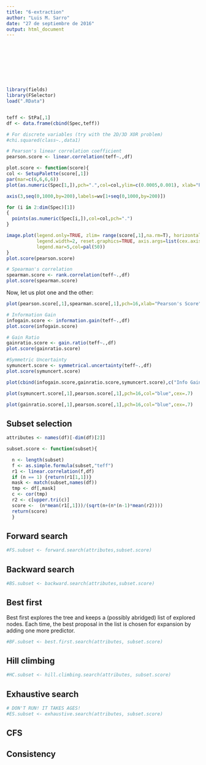 ```yaml
---
title: "6-extraction"
author: "Luis M. Sarro"
date: "27 de septiembre de 2016"
output: html_document
---
```



<div class="row" style="padding-top: 100px;">
</div>

```r

library(fields)
library(FSelector)
load(".RData")


teff <- StPa[,1]
df <- data.frame(cbind(Spec,teff))

# For discrete variables (try with the 2D/3D XOR problem)
#chi.squared(class~.,data1)

# Pearson's linear correlation coefficient
pearson.score <- linear.correlation(teff~.,df)

plot.score <- function(score){
col <- SetupPalette(score[,1])
par(mar=c(6,6,6,6))
plot(as.numeric(Spec[1,]),pch=".",col=col,ylim=c(0.0005,0.001), xlab="Pixel Number",ylab="Normalized Flux")

axis(3,seq(0,1000,by=200),labels=wv[1+seq(0,1000,by=200)])

for (i in 2:dim(Spec)[1])
{
  points(as.numeric(Spec[i,]),col=col,pch=".")
}

image.plot(legend.only=TRUE, zlim= range(score[,1],na.rm=T), horizontal=FALSE,
           legend.width=2, reset.graphics=TRUE, axis.args=list(cex.axis=1,cex.lab=1),
           legend.mar=5,col=pal(50))
}
plot.score(pearson.score)

```


```r
# Spearman's correlation
spearman.score <- rank.correlation(teff~.,df)
plot.score(spearman.score)
```

Now, let us plot one and the other:

``` r
plot(pearson.score[,1],spearman.score[,1],pch=16,xlab="Pearson's Score", ylab="Spearman's score",col="blue",cex=.5)
```


```r
# Information Gain
infogain.score <- information.gain(teff~.,df)
plot.score(infogain.score)
```
```r
# Gain Ratio
gainratio.score <- gain.ratio(teff~.,df)
plot.score(gainratio.score)
```
```r
#Symmetric Uncertainty
symuncert.score <- symmetrical.uncertainty(teff~.,df)
plot.score(symuncert.score)
```
```r
plot(cbind(infogain.score,gainratio.score,symuncert.score),c("Info Gain","Gain Ratio","Symm Uncert"))
```
```r
plot(symuncert.score[,1],pearson.score[,1],pch=16,col="blue",cex=.7)
```

```r
plot(gainratio.score[,1],pearson.score[,1],pch=16,col="blue",cex=.7)
```

## Subset selection

```r

attributes <- names(df)[-dim(df)[2]]

subset.score <- function(subset){

  n <- length(subset)
  f <- as.simple.formula(subset,"teff")
  r1 <- linear.correlation(f,df)
  if (n == 1) {return(r1[1,1])}
  mask <- match(subset,names(df))
  tmp <- df[,mask]  
  c <- cor(tmp)
  r2 <- c[upper.tri(c)]
  score <-  (n*mean(r1[,1]))/(sqrt(n+(n*(n-1)*mean(r2))))   
  return(score)
  }

```


## Forward search
```r
#FS.subset <- forward.search(attributes,subset.score)
```


## Backward search

```r
#BS.subset <- backward.search(attributes,subset.score)
```
## Best first

Best first explores the tree and keeps a (possibly abridged) list of explored nodes. Each time, the best proposal in the list is chosen for expansion by adding one more predictor. 

```r
#BF.subset <- best.first.search(attributes, subset.score)
```

## Hill climbing

```r
#HC.subset <- hill.climbing.search(attributes, subset.score)
```

## Exhaustive search

```r
# DON'T RUN! IT TAKES AGES!
#ES.subset <- exhaustive.search(attributes, subset.score)
```
## CFS

## Consistency



